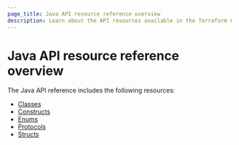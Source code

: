 ```yaml
---
page_title: Java API resource reference overview
description: Learn about the API resources available in the Terraform CDK library for Java.
---
```


# Java API resource reference overview

The Java API reference includes the following resources:

- [Classes](/terraform/cdktf/api-reference/java/classes)
- [Constructs](/terraform/cdktf/api-reference/java/constructs)
- [Enums](/terraform/cdktf/api-reference/java/enums)
- [Protocols](/terraform/cdktf/api-reference/java/protocols)
- [Structs](/terraform/cdktf/api-reference/java/structs)